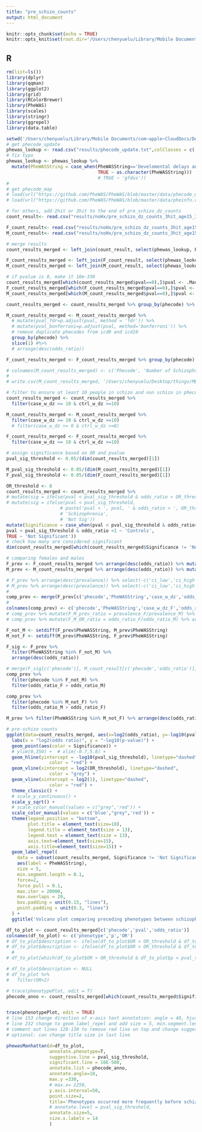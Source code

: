 ```yaml
---
title: "pre_schizo_counts"
output: html_document
---
```


```r
knitr::opts_chunk$set(echo = TRUE)
knitr::opts_knit$set(root.dir='/Users/chenyuelu/Library/Mobile Documents/com~apple~CloudDocs/Desktop/things/MBI/research/YuLab/schizophrenia/')
```

## R 

```r
rm(list=ls())
library(dplyr)
library(qqman)
library(ggplot2)
library(grid)
library(RColorBrewer)
library(PheWAS)
library(scales)
library(stringr)
library(ggrepel)
library(data.table)

```


```r
setwd('/Users/chenyuelu/Library/Mobile Documents/com~apple~CloudDocs/Desktop/things/MBI/research/YuLab/schizophrenia/')
# get phecode_update 
phewas_lookup <- read.csv("results/phecode_update.txt",colClasses = c('PheWASCode'='character'))
# fix typo 
phewas_lookup <- phewas_lookup %>% 
  mutate(PheWASString = case_when(PheWASString=='Develomental delays and disorders'~'Developmental delays and disorders',
                                  TRUE ~ as.character(PheWASString)))
                                  # TRUE ~ 'gfdus'))
# 
# get phecode_map
# load(url("https://github.com/PheWAS/PheWAS/blob/master/data/phecode_map.rda?raw=true"))
# load(url("https://github.com/PheWAS/PheWAS/blob/master/data/pheinfo.rda?raw=true"))
```

```r
# for others, add 2hit or 3hit to the end of pre_schizo_dz_counts
count_result<- read.csv("results/noHx/pre_schizo_dz_counts_3hit_age15_30_noHx.csv", header = TRUE, col.names = c('phecode','case_w_dz','ctrl_w_dz','odds_ratio','pval','ci_low','ci_high'),colClasses = c('phecode'='character'))

F_count_result<- read.csv("results/noHx/pre_schizo_dz_counts_3hit_age15_30_F_noHx.csv", header = TRUE, col.names = c('phecode','case_w_dz','ctrl_w_dz','odds_ratio','pval','ci_low','ci_high'),colClasses = c('phecode'='character'))
M_count_result<- read.csv("results/noHx/pre_schizo_dz_counts_3hit_age15_30_M_noHx.csv", header = TRUE, col.names = c('phecode','case_w_dz','ctrl_w_dz','odds_ratio','pval','ci_low','ci_high'),colClasses = c('phecode'='character'))
```

```r
# merge results 
count_results_merged <- left_join(count_result, select(phewas_lookup, PheWASCode, PheWASString), by = c("phecode"="PheWASCode")) %>% distinct()

F_count_results_merged <- left_join(F_count_result, select(phewas_lookup, PheWASCode, PheWASString), by = c("phecode"="PheWASCode")) %>% distinct()
M_count_results_merged <- left_join(M_count_result, select(phewas_lookup, PheWASCode, PheWASString), by = c("phecode"="PheWASCode")) %>% distinct()

# if pvalue is 0, make it 10e-330
count_results_merged[which(count_results_merged$pval==0),]$pval <- .Machine$double.xmin # be consistent with phewasManhattan
F_count_results_merged[which(F_count_results_merged$pval==0),]$pval <- .Machine$double.xmin # be consistent with phewasManhattan
M_count_results_merged[which(M_count_results_merged$pval==0),]$pval <- .Machine$double.xmin # be consistent with phewasManhattan

count_results_merged <- count_results_merged %>% group_by(phecode) %>% slice(1)

M_count_results_merged <- M_count_results_merged %>%
  # mutate(pval_fdr=p.adjust(pval, method = 'fdr')) %>%
  # mutate(pval_bonferroni=p.adjust(pval, method='bonferroni')) %>%
  # remove duplicate phecodes from icd9 and icd10
  group_by(phecode) %>% 
  slice(1) #%>%
  # arrange(desc(odds_ratio))

F_count_results_merged <- F_count_results_merged %>% group_by(phecode) %>% slice(1)

# colnames(M_count_results_merged) <- c('Phecode', 'Number of Schizophrenia Patients', 'Number of Non-Schizophrenic Participants', 'Odds Ratio', 'P-Value', 'CI Lower Bound', 'CI Upper Bound', 'PheWAS Description')
# 
# write.csv(M_count_results_merged, '/Users/chenyuelu/Desktop/things/MBI/research/YuLab/schizophrenia/results/phewas_tables/pre_schizo_dz_counts_3hit_M_age15_30_noHx.csv', row.names = F)
```

```r
# filter to ensure at least 10 people in schizo and non schizo in phecode
count_results_merged <- count_results_merged %>%
  filter(case_w_dz >= 10 & ctrl_w_dz >=10)

M_count_results_merged <- M_count_results_merged %>%
  filter(case_w_dz >= 10 & ctrl_w_dz >=10)
  # filter(case_w_dz >= 0 & ctrl_w_dz >=0)

F_count_results_merged <- F_count_results_merged %>%
  filter(case_w_dz >= 10 & ctrl_w_dz >=10)

# assign significance based on OR and pvalue
pval_sig_threshold <- 0.05/(dim(count_results_merged)[1])

M_pval_sig_threshold <- 0.05/(dim(M_count_results_merged)[1])
F_pval_sig_threshold <- 0.05/(dim(F_count_results_merged)[1])

OR_threshold <- 8
count_results_merged <- count_results_merged %>%
# mutate(sig = ifelse(pval < pval_sig_threshold & odds_ratio > OR_threshold,
# mutate(sig = ifelse(pval < pval_sig_threshold,
                    # paste('pval < ', pval, ' & odds_ratio > ', OR_threshold, sep=''),
                    # 'Schizophrenia',
                    # 'Not Sig'))
mutate(Significance = case_when(pval < pval_sig_threshold & odds_ratio> OR_threshold ~ 'Schizophrenia',
pval < pval_sig_threshold & odds_ratio <1 ~ 'Controls',
TRUE ~ 'Not Significant'))
# check how many are considered significant
dim(count_results_merged[which(count_results_merged$Significance != 'Not Significant'),])

# comparing females and males 
F_prev <- F_count_results_merged %>% arrange(desc(odds_ratio)) %>% mutate(prevalence_F = case_w_dz/4904) %>% filter(pval < F_pval_sig_threshold)
M_prev <- M_count_results_merged %>% arrange(desc(odds_ratio)) %>% mutate(prevalence_M = case_w_dz/8944) %>% filter(pval < M_pval_sig_threshold)

# F_prev %>% arrange(desc(prevalence)) %>% select(-c('ci_low','ci_high')) 
# M_prev %>% arrange(desc(prevalence)) %>% select(-c('ci_low','ci_high'))
# 
comp_prev <- merge(F_prev[c('phecode','PheWASString','case_w_dz','odds_ratio','prevalence_F')], M_prev[c('phecode','case_w_dz','odds_ratio','prevalence_M')], by = 'phecode', all = T)
# 
colnames(comp_prev) <- c('phecode','PheWASString','case_w_dz_F','odds_ratio_F','prevalence_F','case_w_dz_M','odds_ratio_M','prevalence_M')
# comp_prev %>% mutate(F_M_prev_ratio = prevalence_F/prevalence_M) %>% arrange(desc(F_M_prev_ratio))
# comp_prev %>% mutate(F_M_OR_ratio = odds_ratio_F/odds_ratio_M) %>% arrange(desc(F_M_OR_ratio))

F_not_M <- setdiff(F_prev$PheWASString, M_prev$PheWASString)
M_not_F <- setdiff(M_prev$PheWASString, F_prev$PheWASString)

F_sig <- F_prev %>% 
  filter(PheWASString %in% F_not_M) %>% 
  arrange(desc(odds_ratio)) 

# merge(F_sig[c('phecode')], M_count_result[c('phecode','odds_ratio')], on ='phecode')
comp_prev %>% 
  filter(phecode %in% F_not_M) %>%
  filter(odds_ratio_F > odds_ratio_M)

comp_prev %>% 
  filter(phecode %in% M_not_F) %>%
  filter(odds_ratio_M > odds_ratio_F)

M_prev %>% filter(PheWASString %in% M_not_F) %>% arrange(desc(odds_ratio))

```

```r
# pre-schizo counts 
ggplot(data=count_results_merged, aes(x=log2(odds_ratio), y=-log10(pval))) + 
  labs(x = "log2(odds ratio)", y = "-log10(p-value)") +
  geom_point(aes(color = Significance)) +
  # ylim(0,350) +  # xlim(-0.7,5.8) +
  geom_hline(yintercept = -log10(pval_sig_threshold), linetype="dashed", 
                color = "red") +
  geom_vline(xintercept = log2(OR_threshold), linetype="dashed", 
                color = "grey") +
  geom_vline(xintercept = log2(1), linetype="dashed", 
                color = "red") +
  theme_classic() + 
  # scale_y_continuous() +
  scale_y_sqrt() +
  # scale_color_manual(values = c("grey",'red')) +
  scale_color_manual(values = c('blue',"grey",'red')) +
  theme(legend.position = "bottom", 
        plot.title = element_text(size=18),
        legend.title = element_text(size = 13),
        legend.text = element_text(size = 13),
        axis.text=element_text(size=15),
        axis.title=element_text(size=15)) +
  geom_label_repel(
    data = subset(count_results_merged, Significance != 'Not Significant'),
    aes(label = PheWASString),
    size = 5,
    min.segment.length = 0.1,
    force=2,
    force_pull = 0.1,
    max.iter = 20000,
    max.overlaps = 20,
    box.padding = unit(0.15, "lines"),
    point.padding = unit(0.3, "lines")
  ) +   
  ggtitle('Volcano plot comparing preceding phenotypes between schizophrenia patients and their matched controls') 

```

```r
df_to_plot <- count_results_merged[c('phecode','pval','odds_ratio')]
colnames(df_to_plot) <- c('phenotype','p','OR')
# df_to_plot$description <- ifelse(df_to_plot$OR > OR_threshold & df_to_plot$p < pval_sig_threshold, count_results_merged$PheWASString,NA)
# df_to_plot$description <- ifelse(df_to_plot$OR > OR_threshold & df_to_plot$p < pval_sig_threshold, count_results_merged$PheWASString,'')
  #
# df_to_plot[which(df_to_plot$OR > OR_threshold & df_to_plot$p < pval_sig_threshold),]$description <- count_results_merged[which(df_to_plot$OR > OR_threshold & df_to_plot$p < pval_sig_threshold),]$PheWASString

# df_to_plot$description <- NULL
# df_to_plot %>%
#   filter(OR>2) 

# trace(phenotypePlot, edit = T)
phecode_anno <- count_results_merged[which(count_results_merged$Significance=='Schizophrenia'),]$phecode


trace(phenotypePlot, edit = TRUE) 
# line 153 change direction of x-axis text annotation: angle = 40, hjust = 0.7, vjust = 0.7 reference: https://stackoverflow.com/questions/7263849/what-do-hjust-and-vjust-do-when-making-a-plot-using-ggplot
# line 232 change to geom_label_repel and add size = 5, min.segment.length = 0.1, force=2, force_pull = 0.1, max.iter = 20000, max.overlaps = 20, box.padding = unit(0.15, "lines")
# comment out lines 128-130 to remove red line on top and change suggestiveline to red in line 127
# optional: can change title size in last line 

phewasManhattan(d=df_to_plot, 
                annotate.phenotype=T,
                suggestive.line = pval_sig_threshold,
                significant.line = 10E-500,
                annotate.list = phecode_anno,
                annotate.angle=10,
                max.y =330,
                # max.x= 1250,
                y.axis.interval=50,
                point.size=2, 
                title='Phenotypes occurred more frequently before schizophrenia',
                # annotate.level = pval_sig_threshold,
                annotate.size=5,
                size.x.labels = 14
                )
```

